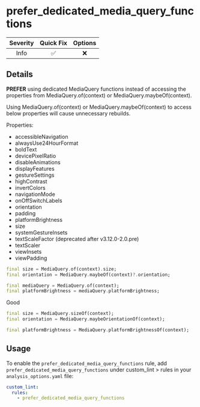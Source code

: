 # prefer_dedicated_media_query_functions

| Severity | Quick Fix | Options |
|:--------:|:---------:|:-------:|
|   Info   |    ✅     |   ❌    |

## Details

**PREFER** using dedicated MediaQuery functions instead of accessing the properties from MediaQuery.of(context) or MediaQuery.maybeOf(context).

Using MediaQuery.of(context) or MediaQuery.maybeOf(context) to access below properties will cause unnecessary rebuilds.

Properties:

- accessibleNavigation
- alwaysUse24HourFormat
- boldText
- devicePixelRatio
- disableAnimations
- displayFeatures
- gestureSettings
- highContrast
- invertColors
- navigationMode
- onOffSwitchLabels
- orientation
- padding
- platformBrightness
- size
- systemGestureInsets
- textScaleFactor (deprecated after v3.12.0-2.0.pre)
- textScaler
- viewInsets
- viewPadding

```dart title="Bad"
final size = MediaQuery.of(context).size;
final orientation = MediaQuery.maybeOf(context)?.orientation;

final mediaQuery = MediaQuery.of(context);
final platformBrightness = mediaQuery.platformBrightness;
```

Good

```dart title="Good"
final size = MediaQuery.sizeOf(context);
final orientation = MediaQuery.maybeOrientationOf(context);

final platformBrightness = MediaQuery.platformBrightnessOf(context);
```

## Usage

To enable the `prefer_dedicated_media_query_functions` rule, add `prefer_dedicated_media_query_functions` under custom_lint > rules in your `analysis_options.yaml` file:

```yaml
custom_lint:
  rules:
    - prefer_dedicated_media_query_functions
```
